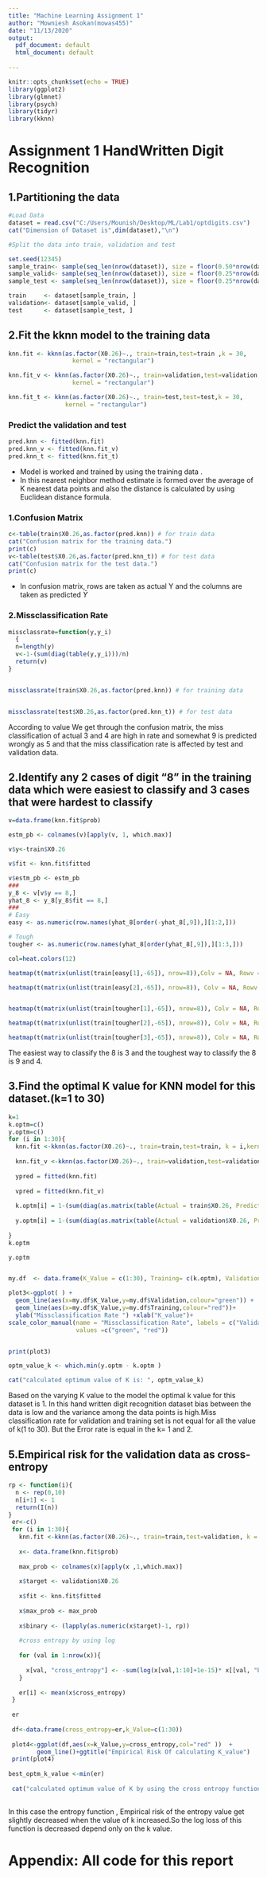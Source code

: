 ```yaml
---
title: "Machine Learning Assignment 1"
author: "Mowniesh Asokan(mowas455)"
date: "11/13/2020"
output: 
  pdf_document: default
  html_document: default
  
---
```


```r
knitr::opts_chunk$set(echo = TRUE)
library(ggplot2)
library(glmnet)
library(psych)
library(tidyr)
library(kknn)
```

# Assignment 1 HandWritten Digit Recognition


## 1.Partitioning the data

```r
#Load Data
dataset = read.csv("C:/Users/Mounish/Desktop/ML/Lab1/optdigits.csv")
cat("Dimension of Dataset is",dim(dataset),"\n")

#Split the data into train, validation and test

set.seed(12345)
sample_train<- sample(seq_len(nrow(dataset)), size = floor(0.50*nrow(dataset)))
sample_valid<- sample(seq_len(nrow(dataset)), size = floor(0.25*nrow(dataset)))
sample_test <- sample(seq_len(nrow(dataset)), size = floor(0.25*nrow(dataset)))

train     <- dataset[sample_train, ]
validation<- dataset[sample_valid, ]
test      <- dataset[sample_test, ]

```

## 2.Fit the kknn model to the training data

```r

knn.fit <- kknn(as.factor(X0.26)~., train=train,test=train ,k = 30,
                  kernel = "rectangular")

knn.fit_v <- kknn(as.factor(X0.26)~., train=validation,test=validation,k = 30,
                  kernel = "rectangular")

knn.fit_t <- kknn(as.factor(X0.26)~., train=test,test=test,k = 30,
                kernel = "rectangular")

```
### Predict the validation and test
```r
pred.knn <- fitted(knn.fit)
pred.knn_v <- fitted(knn.fit_v)
pred.knn_t <- fitted(knn.fit_t)

```
* Model is worked and trained by using the training data .
* In this nearest neighbor method estimate is formed over the average of K nearest data points   and also the distance is calculated by using Euclidean distance formula.


### 1.Confusion Matrix
```r
c<-table(train$X0.26,as.factor(pred.knn)) # for train data
cat("Confusion matrix for the training data.")
print(c)
v<-table(test$X0.26,as.factor(pred.knn_t)) # for test data
cat("Confusion matrix for the test data.")
print(c)
```
* In confusion matrix, rows are taken as actual Y and the columns are taken as predicted $\bar{Y}$

### 2.Missclassification Rate

```r
missclassrate=function(y,y_i)
  {
  n=length(y)
  v<-1-(sum(diag(table(y,y_i)))/n)
  return(v)
}


missclassrate(train$X0.26,as.factor(pred.knn)) # for training data


missclassrate(test$X0.26,as.factor(pred.knn_t)) # for test data

```
According to value We get through the confusion matrix, the miss classification of actual 3 and 4 are high in rate and somewhat 9 is predicted  wrongly as 5 and that the miss classification rate is affected by test and validation data.

## 2.Identify any 2 cases of digit “8” in the training data which were easiest to classify and 3 cases that were hardest to classify

```r
v=data.frame(knn.fit$prob)

estm_pb <- colnames(v)[apply(v, 1, which.max)]

v$y<-train$X0.26

v$fit <- knn.fit$fitted

v$estm_pb <- estm_pb
###
y_8 <- v[v$y == 8,]
yhat_8 <- y_8[y_8$fit == 8,]
###
# Easy
easy <- as.numeric(row.names(yhat_8[order(-yhat_8[,9]),][1:2,]))

# Tough
tougher <- as.numeric(row.names(yhat_8[order(yhat_8[,9]),][1:3,]))

col=heat.colors(12)

heatmap(t(matrix(unlist(train[easy[1],-65]), nrow=8)),Colv = NA, Rowv = NA,col=rev(heat.colors(12)))

heatmap(t(matrix(unlist(train[easy[2],-65]), nrow=8)), Colv = NA, Rowv = NA,col=rev(heat.colors(12)))


heatmap(t(matrix(unlist(train[tougher[1],-65]), nrow=8)), Colv = NA, Rowv = NA,col=rev(heat.colors(12)))

heatmap(t(matrix(unlist(train[tougher[2],-65]), nrow=8)), Colv = NA, Rowv = NA,col=rev(heat.colors(12)))

heatmap(t(matrix(unlist(train[tougher[3],-65]), nrow=8)), Colv = NA, Rowv = NA,col=rev(heat.colors(12)))

```
The easiest way to classify the 8 is 3 and the toughest way to classify the 8 is 9 and 4.

## 3.Find the optimal K value for KNN model for this dataset.(k=1 to 30) 

```r
k=1
k.optm=c() 
y.optm=c()
for (i in 1:30){ 
  knn.fit <-kknn(as.factor(X0.26)~., train=train,test=train, k = i,kernel = "rectangular")
  
  knn.fit_v <-kknn(as.factor(X0.26)~., train=validation,test=validation, k = i,kernel = "rectangular")
  
  ypred = fitted(knn.fit)
  
  vpred = fitted(knn.fit_v)
  
  k.optm[i] = 1-(sum(diag(as.matrix(table(Actual = train$X0.26, Predicted = ypred))))/nrow(train))
  
  y.optm[i] = 1-(sum(diag(as.matrix(table(Actual = validation$X0.26, Predicted = vpred))))/nrow(validation))
  
}
k.optm

y.optm


my.df  <- data.frame(K_Value = c(1:30), Training= c(k.optm), Validation = c(y.optm))

plot3<-ggplot( ) +
  geom_line(aes(x=my.df$K_Value,y=my.df$Validation,colour="green")) +
  geom_line(aes(x=my.df$K_Value,y=my.df$Training,colour="red"))+
  ylab("Missclassification Rate ") +xlab("K_value")+
scale_color_manual(name = "Missclassification Rate", labels = c("Validation ", "Training "), 
                   values =c("green", "red"))


print(plot3)

optm_value_k <- which.min(y.optm - k.optm )

cat("calculated optimum value of K is: ", optm_value_k)

```
Based on the varying K value to the model the optimal k value for this dataset is 1. In this hand written digit recognition dataset bias between the data is low and the variance among the data points is high.Miss classification rate for validation and training set is not equal for all the value of k(1 to 30). But the Error rate is equal in the k= 1 and 2.


## 5.Empirical risk for the validation data as cross-entropy

```r
rp <- function(i){
  n <- rep(0,10)
  n[i+1] <- 1
  return(I(n))
}
 er<-c()
 for (i in 1:30){ 
   knn.fit <-kknn(as.factor(X0.26)~., train=train,test=validation, k = i,kernel = "rectangular")
   
   x<- data.frame(knn.fit$prob)
   
   max_prob <- colnames(x)[apply(x ,1,which.max)]
   
   x$target <- validation$X0.26
   
   x$fit <- knn.fit$fitted
   
   x$max_prob <- max_prob
   
   x$binary <- (lapply(as.numeric(x$target)-1, rp))
   
   #cross entropy by using log 
   
   for (val in 1:nrow(x)){
     
     x[val, "cross_entropy"] <- -sum(log(x[val,1:10]+1e-15)* x[[val, "binary"]])
   }
   
   er[i] <- mean(x$cross_entropy)
 }
 
 er
 
 df<-data.frame(cross_entropy=er,k_Value=c(1:30))
   
 plot4<-ggplot(df,aes(x=k_Value,y=cross_entropy,col="red" ))  +
        geom_line()+ggtitle("Empirical Risk Of calculating K_value") 
 print(plot4)
 
best_optm_k_value <-min(er)
 
 cat("calculated optimum value of K by using the cross entropy function is: ", best_optm_k_value)
 
```
In this case the entropy function , Empirical risk of the entropy value get slightly decreased when the value of k increased.So the log loss of this function is decreased depend only on the k value.












# Appendix: All code for this report

```r
```